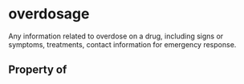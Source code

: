 # overdosage

Any information related to overdose on a drug, including signs or symptoms, treatments, contact information for emergency response.

## Property of



